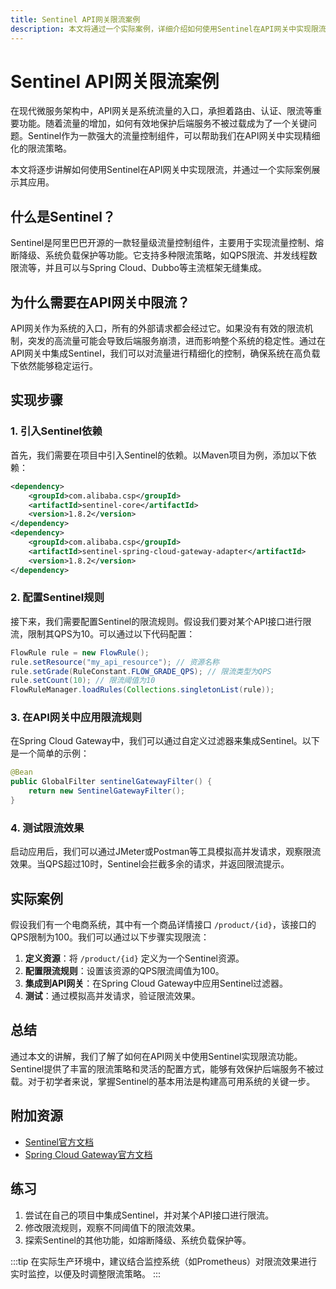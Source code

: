 ```yaml
---
title: Sentinel API网关限流案例
description: 本文将通过一个实际案例，详细介绍如何使用Sentinel在API网关中实现限流功能，帮助初学者理解Sentinel的核心概念和应用场景。
---
```


# Sentinel API网关限流案例

在现代微服务架构中，API网关是系统流量的入口，承担着路由、认证、限流等重要功能。随着流量的增加，如何有效地保护后端服务不被过载成为了一个关键问题。Sentinel作为一款强大的流量控制组件，可以帮助我们在API网关中实现精细化的限流策略。

本文将逐步讲解如何使用Sentinel在API网关中实现限流，并通过一个实际案例展示其应用。

## 什么是Sentinel？

Sentinel是阿里巴巴开源的一款轻量级流量控制组件，主要用于实现流量控制、熔断降级、系统负载保护等功能。它支持多种限流策略，如QPS限流、并发线程数限流等，并且可以与Spring Cloud、Dubbo等主流框架无缝集成。

## 为什么需要在API网关中限流？

API网关作为系统的入口，所有的外部请求都会经过它。如果没有有效的限流机制，突发的高流量可能会导致后端服务崩溃，进而影响整个系统的稳定性。通过在API网关中集成Sentinel，我们可以对流量进行精细化的控制，确保系统在高负载下依然能够稳定运行。

## 实现步骤

### 1. 引入Sentinel依赖

首先，我们需要在项目中引入Sentinel的依赖。以Maven项目为例，添加以下依赖：

```xml
<dependency>
    <groupId>com.alibaba.csp</groupId>
    <artifactId>sentinel-core</artifactId>
    <version>1.8.2</version>
</dependency>
<dependency>
    <groupId>com.alibaba.csp</groupId>
    <artifactId>sentinel-spring-cloud-gateway-adapter</artifactId>
    <version>1.8.2</version>
</dependency>
```

### 2. 配置Sentinel规则

接下来，我们需要配置Sentinel的限流规则。假设我们要对某个API接口进行限流，限制其QPS为10。可以通过以下代码配置：

```java
FlowRule rule = new FlowRule();
rule.setResource("my_api_resource"); // 资源名称
rule.setGrade(RuleConstant.FLOW_GRADE_QPS); // 限流类型为QPS
rule.setCount(10); // 限流阈值为10
FlowRuleManager.loadRules(Collections.singletonList(rule));
```

### 3. 在API网关中应用限流规则

在Spring Cloud Gateway中，我们可以通过自定义过滤器来集成Sentinel。以下是一个简单的示例：

```java
@Bean
public GlobalFilter sentinelGatewayFilter() {
    return new SentinelGatewayFilter();
}
```

### 4. 测试限流效果

启动应用后，我们可以通过JMeter或Postman等工具模拟高并发请求，观察限流效果。当QPS超过10时，Sentinel会拦截多余的请求，并返回限流提示。

## 实际案例

假设我们有一个电商系统，其中有一个商品详情接口 `/product/{id}`，该接口的QPS限制为100。我们可以通过以下步骤实现限流：

1. **定义资源**：将 `/product/{id}` 定义为一个Sentinel资源。
2. **配置限流规则**：设置该资源的QPS限流阈值为100。
3. **集成到API网关**：在Spring Cloud Gateway中应用Sentinel过滤器。
4. **测试**：通过模拟高并发请求，验证限流效果。

## 总结

通过本文的讲解，我们了解了如何在API网关中使用Sentinel实现限流功能。Sentinel提供了丰富的限流策略和灵活的配置方式，能够有效保护后端服务不被过载。对于初学者来说，掌握Sentinel的基本用法是构建高可用系统的关键一步。

## 附加资源

- [Sentinel官方文档](https://github.com/alibaba/Sentinel/wiki)
- [Spring Cloud Gateway官方文档](https://spring.io/projects/spring-cloud-gateway)

## 练习

1. 尝试在自己的项目中集成Sentinel，并对某个API接口进行限流。
2. 修改限流规则，观察不同阈值下的限流效果。
3. 探索Sentinel的其他功能，如熔断降级、系统负载保护等。

:::tip
在实际生产环境中，建议结合监控系统（如Prometheus）对限流效果进行实时监控，以便及时调整限流策略。
:::